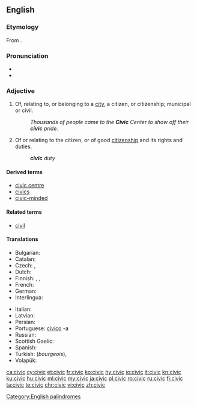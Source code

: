 ==English==
{{wikipedia}}

===Etymology===
From {{etyl|la|en}} {{m|la|cīvicus||pertaining to a city or citizens}}.

===Pronunciation===
* {{IPA|/ˈsɪvɪk/|lang=en}}
* {{rhymes|ɪvɪk|lang=en}}

===Adjective===
{{en-adj}}

# Of, relating to, or belonging to a [[city]], a citizen, or citizenship; municipal or civil.
#: ''Thousands of people came to the '''Civic''' Center to show off their '''civic''' pride.''
# Of or relating to the citizen, or of good [[citizenship]] and its rights and duties.
#: '''''civic''' duty''

====Derived terms====
* [[civic centre]]
* [[civics]]
* [[civic-minded]]

====Related terms====
* [[civil]]

====Translations====
{{trans-top|Having to do with a city or the people who live there}}
* Bulgarian: {{t+|bg|граждански}}
* Catalan: {{t|ca|cívic}}
* Czech: {{t+|cs|městský|m}}, {{t|cs|občanský|m}}
* Dutch: {{t+|nl|stedelijk}}
* Finnish: {{t|fi|kaupunkilais-}}, {{t|fi|asukas-}}, {{t|fi|kansalais-}}
* French: {{t+|fr|civique}}
* German: {{t+|de|bürgerlich}}
* Interlingua: {{t|ia|civic}}
{{trans-mid}}
* Italian: {{t+|it|civico}}
* Latvian: {{t|lv|pilsonisks}}
* Persian: {{t+|fa|مدنی|tr=madani|sc=fa-Arab}}
* Portuguese: [[civico]] -a
* Russian: {{t+|ru|гражда́нский|m}}
* Scottish Gaelic: {{t|gd|catharra}}
* Spanish: {{t+|es|cívico}}
* Turkish: {{t+|tr|burjuvaca}} (''bourgeois''), {{t+|tr|medenî}}
* Volapük: {{t+|vo|zifik}}
{{trans-bottom}}

[[Category:English palindromes]]

[[ca:civic]]
[[cy:civic]]
[[et:civic]]
[[fr:civic]]
[[ko:civic]]
[[hy:civic]]
[[io:civic]]
[[it:civic]]
[[kn:civic]]
[[ku:civic]]
[[hu:civic]]
[[ml:civic]]
[[my:civic]]
[[ja:civic]]
[[pl:civic]]
[[ro:civic]]
[[ru:civic]]
[[fi:civic]]
[[ta:civic]]
[[te:civic]]
[[chr:civic]]
[[vi:civic]]
[[zh:civic]]